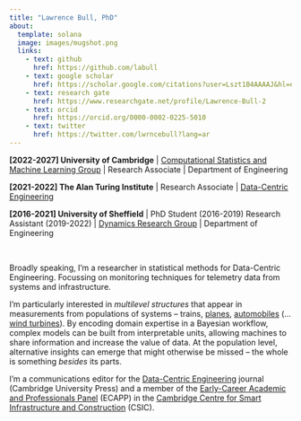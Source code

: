```yaml
---
title: "Lawrence Bull, PhD"
about:
  template: solana
  image: images/mugshot.png
  links:
    - text: github
      href: https://github.com/labull
    - text: google scholar
      href: https://scholar.google.com/citations?user=Lszt1B4AAAAJ&hl=en
    - text: research gate
      href: https://www.researchgate.net/profile/Lawrence-Bull-2
    - text: orcid
      href: https://orcid.org/0000-0002-0225-5010
    - text: twitter
      href: https://twitter.com/lwrncebull?lang=ar
---
```


<div style="text-align: left"> 

**[2022-2027] University of Cambridge** | [Computational Statistics and Machine Learning Group](https://csml-cam.github.io) | Research Associate | Department of Engineering

**[2021-2022] The Alan Turing Institute** | Research Associate | [Data-Centric Engineering](https://www.turing.ac.uk/research/research-programmes/data-centric-engineering)

**[2016-2021] University of Sheffield** | PhD Student (2016-2019) Research Assistant (2019-2022) | [Dynamics Research Group](https://drg.ac.uk/) | Department of Engineering

</br>

Broadly speaking, I'm a researcher in statistical methods for Data-Centric Engineering. Focussing on monitoring techniques for telemetry data from systems and infrastructure. 


I'm particularly interested in _multilevel structures_ that appear in measurements from populations of systems -- trains, [planes](), [automobiles](https://doi.org/10.48550/arXiv.2204.12404) (... [wind turbines](https://arxiv.org/abs/2111.15496)).
By encoding domain expertise in a Bayesian workflow, complex models can be built from interpretable units, allowing machines to share information and increase the value of data.
At the population level, alternative insights can emerge that might otherwise be missed -- the whole is something _besides_ its parts.

I'm a communications editor for the [Data-Centric Engineering](https://www.cambridge.org/core/journals/data-centric-engineering) journal (Cambridge University Press) and a member of the [Early-Career Academic and Professionals Panel](https://www-smartinfrastructure.eng.cam.ac.uk/news/csic-call-applicants-early-career-academics-and-professionals-panel) (ECAPP) in the [Cambridge Centre for Smart Infrastructure and Construction](https://www-smartinfrastructure.eng.cam.ac.uk/) (CSIC).
